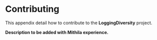 # Contributing {.unnumbered}

This appendix detail how to contribute to the **LoggingDiversity** project.

**Description to be added with Mithila experience.**
